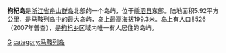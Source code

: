 {{coord|30.713211130361213|122.7784700319171|display=title}}
'''枸杞岛'''是[[浙江省|浙江省]][[舟山群岛|舟山群岛]]北部的一个岛屿，位于[[嵊泗县|嵊泗县]]东部。陆地面积5.92平方公里，是[[马鞍列岛|马鞍列岛]]中的最大岛屿，岛上最高海拔199.3米。岛上有人口8526（2007年普查），是[[枸杞乡|枸杞乡]]区域内唯一有人居住的岛屿。

{{浙江小作品}}

[[category:舟山群岛|G]]
[[category:马鞍列岛|category:马鞍列岛]]